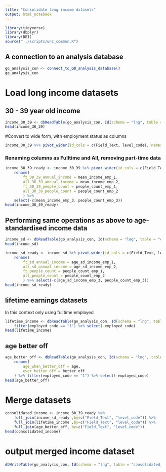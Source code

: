 ```yaml
---
title: "Consolidate long income datasets"
output: html_notebook
---
```


```r
library(tidyverse)
library(dbplyr)
library(DBI)
source("../scripts/unz_common.R")
```

## A connection to an analysis database
```r
go_analysis_con <- connect_to_GO_analysis_database()
go_analysis_con
```

# Load long income datasets

## 30 - 39 year old income

```r
income_30_39 <- dbReadTable(go_analysis_con, Id(schema = "lng", table = "cen_annual_3_avg_income_30_39"))
head(income_30_39)
```

#Convert to wide form, with employment status as columns
```r
income_30_39 %>% pivot_wider(id_cols = c(Field_Text, level_code), names_from = "employed_code", values_from = c("mean_income", "people_count"), names_prefix = "emp_")
```

### Renaming columns as Fulltime and All, removing part-time data
```r
income_30_39_ready <- income_30_39 %>% pivot_wider(id_cols = c(Field_Text, level_code), names_from = "employed_code", values_from = c("mean_income", "people_count"), names_prefix = "emp_") %>%
    rename(
        ft_30_39_annual_income = mean_income_emp_1, 
        all_30_39_annual_income = mean_income_emp_2,
        ft_30_39_people_count = people_count_emp_1,
        all_30_39_people_count = people_count_emp_2
        ) %>% 
    select(-c(mean_income_emp_3, people_count_emp_3))
head(income_30_39_ready)
```

## Performing same operations as above to age-standardised income data
```r
income_sd <- dbReadTable(go_analysis_con, Id(schema = "lng", table = "cen_inc_age_sd_annual"))
head(income_sd)
```

```r
income_sd_ready <- income_sd %>% pivot_wider(id_cols = c(Field_Text, level_code), names_from = "employed_code", values_from = c("age_sd_income", "people_count"), names_prefix = "emp_") %>%
    rename(
        ft_sd_annual_income = age_sd_income_emp_1, 
        all_sd_annual_income = age_sd_income_emp_2,
        ft_people_count = people_count_emp_1,
        all_people_count = people_count_emp_2
        ) %>% select(-c(age_sd_income_emp_3, people_count_emp_3))
head(income_sd_ready)
```

## lifetime earnings datasets
In this context only using fulltime employed
```r
lifetime_income <- dbReadTable(go_analysis_con, Id(schema = "lng", table = "cen_lifetime_income")) %>% 
    filter(employed_code == "1") %>% select(-employed_code)
head(lifetime_income)
```

## age better off
```r
age_better_off <- dbReadTable(go_analysis_con, Id(schema = "lng", table = "age_better_off")) %>%
    rename(
        age_when_better_off = age,
        ever_better_off = better_off
    ) %>% filter(employed_code == "1") %>% select(-employed_code)
head(age_better_off)
```


# Merge datasets
```r
consolidated_income <- income_30_39_ready %>% 
    full_join(income_sd_ready ,by=c("Field_Text", "level_code")) %>% 
    full_join(lifetime_income ,by=c("Field_Text", "level_code")) %>%
    full_join(age_better_off, by=c("Field_Text", "level_code"))
head(consolidated_income)

```

# output merged income dataset

```r
dbWriteTable(go_analysis_con, Id(schema = "lng", table = "consolidated_income"), consolidated_income, overwrite = TRUE)
```
